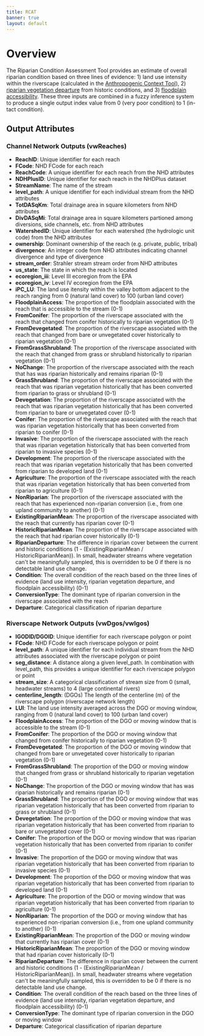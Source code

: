 ```yaml
---
title: RCAT
banner: true
layout: default
---
```

# Overview

The Riparian Condition Assessment Tool provides an estimate of overall riparian condition based on three lines of evidence: 1) land use intensity within the riverscape (calculated in the [Anthropogenic Context Tool](https://tools.riverscapes.net/anthro)), 2) [riparian vegetation departure]() from historic conditions, and 3) [floodplain accessibility](). These three inputs are combined in a fuzzy inference system to produce a single output index value from 0 (very poor condition) to 1 (in-tact condition). 

## Output Attributes

### Channel Network Outputs (vwReaches)

- **ReachID**: Unique identifier for each reach
- **FCode**: NHD FCode for each reach
- **ReachCode**: A unique identifier for each reach from the NHD attributes 
- **NDHPlusID**: Unique identifier for each reach in the NHDPlus dataset
- **StreamName**: The name of the stream
- **level_path**: A unique identifier for each individual stream from the NHD attributes
- **TotDASqKm**: Total drainage area in square kilometers from NHD attributes
- **DivDASqMi**: Total drainage area in square kilometers partioned among diversions, side channels, etc. from NHD attributes
- **WatershedID**: Unique identifier for each watershed (the hydrologic unit code) from the NHD attributes
- **ownership**: Dominant ownership of the reach (e.g. private, public, tribal)
- **divergence**: An integer code from NHD attributes indicating channel divergence and type of divergence
- **stream_order**: Strahler stream stream order from NHD attributes
- **us_state**: The state in which the reach is located
- **ecoregion_iii**: Level III ecoregion from the EPA
- **ecoregion_iv**: Level IV ecoregion from the EPA
- **iPC_LU**: The land use itensity within the valley bottom adjacent to the reach ranging from 0 (natural land cover) to 100 (urban land cover)
- **FloodplainAccess**: The proportion of the floodplain associated with the reach that is accessible to the stream (0-1)
- **FromConifer**: The proportion of the riverscape associated with the reach that changed from conifer historically to riparian vegetation (0-1)
- **FromDevegetated**: The proportion of the riverscape associated with the reach that changed from bare or unvegetated cover historically to riparian vegetation (0-1)
- **FromGrassShrubland**: The proportion of the riverscape associated with the reach that changed from grass or shrubland historically to riparian vegetation (0-1)
- **NoChange**: The proportion of the riverscape associated with the reach that has was riparian historically and remains riparian (0-1)
- **GrassShrubland**: The proportion of the riverscape associated with the reach that was riparian vegetation historically that has been converted from riparian to grass or shrubland (0-1)
- **Devegetation**: The proportion of the riverscape associated with the reach that was riparian vegetation historically that has been converted from riparian to bare or unvegetated cover (0-1)
- **Conifer**: The proportion of the riverscape associated with the reach that was riparian vegetation historically that has been converted from riparian to conifer (0-1)
- **Invasive**: The proportion of the riverscape associated with the reach that was riparian vegetation historically that has been converted from riparian to invasive species (0-1)
- **Development**: The proportion of the riverscape associated with the reach that was riparian vegetation historically that has been converted from riparian to developed land (0-1)
- **Agriculture**: The proportion of the riverscape associated with the reach that was riparian vegetation historically that has been converted from riparian to agriculture (0-1)
- **NonRiparian**: The proportion of the riverscape associated with the reach that has experienced non-riparian conversion (i.e., from one upland community to another) (0-1)
- **ExistingRiparianMean**: The proportion of the riverscape associated with the reach that currently has riparian cover (0-1)
- **HistoricRiparianMean**: The proportion of the riverscape associated with the reach that had riparian cover historically (0-1)
- **RiparianDeparture**: The difference in riparian cover between the current and historic conditions (1 - (ExistingRiparianMean / HistoricRiparianMean)). In small, headwater streams where vegetation can't be meaningfully sampled, this is overridden to be 0 if there is no detectable land use change.
- **Condition**: The overall condition of the reach based on the three lines of evidence (land use intensity, riparian vegetation departure, and floodplain accessibility) (0-1)
- **ConversionType**: The dominant type of riparian conversion in the riverscape associated with the reach
- **Departure**: Categorical classification of riparian departure

### Riverscape Network Outputs (vwDgos/vwIgos)

- **IGODID/DGOID**: Unique identifier for each riverscape polygon or point
- **FCode**: NHD FCode for each riverscape polygon or point
- **level_path**:  A unique identifier for each individual stream from the NHD attributes associated with the riverscape polygon or point
- **seg_distance**: A distance along a given level_path. In combination with level_path, this provides a unique identifier for each riverscape polygon or point
- **stream_size**: A categorical classification of stream size from 0 (small, headwater streams) to 4 (large continental rivers)
- **centerline_length**: (DGOs) The length of the centerline (m) of the riverscape polygon (riverscape network length)
- **LUI**: The land use intensity averaged across the DGO or moving window, ranging from 0 (natural land cover) to 100 (urban land cover)
- **FloodplainAccess**: The proportion of the DGO or moving window that is accessible to the stream (0-1)
- **FromConifer**: The proportion of the DGO or moving window that changed from conifer historically to riparian vegetation (0-1)
- **FromDevegetated**: The proportion of the DGO or moving window that changed from bare or unvegetated cover historically to riparian vegetation (0-1)
- **FromGrassShrubland**: The proportion of the DGO or moving window that changed from grass or shrubland historically to riparian vegetation (0-1)
- **NoChange**: The proportion of the DGO or moving window that has was riparian historically and remains riparian (0-1)
- **GrassShrubland**: The proportion of the DGO or moving window that was riparian vegetation historically that has been converted from riparian to grass or shrubland (0-1)
- **Devegetation**: The proportion of the DGO or moving window that was riparian vegetation historically that has been converted from riparian to bare or unvegetated cover (0-1)
- **Conifer**: The proportion of the DGO or moving window that was riparian vegetation historically that has been converted from riparian to conifer (0-1)
- **Invasive**: The proportion of the DGO or moving window that was riparian vegetation historically that has been converted from riparian to invasive species (0-1)
- **Development**: The proportion of the DGO or moving window that was riparian vegetation historically that has been converted from riparian to developed land (0-1)
- **Agriculture**: The proportion of the DGO or moving window that was riparian vegetation historically that has been converted from riparian to agriculture (0-1)
- **NonRiparian**: The proportion of the DGO or moving window that has experienced non-riparian conversion (i.e., from one upland community to another) (0-1)
- **ExistingRiparianMean**: The proportion of the DGO or moving window that currently has riparian cover (0-1)
- **HistoricRiparianMean**: The proportion of the DGO or moving window that had riparian cover historically (0-1)
- **RiparianDeparture**: The difference in riparian cover between the current and historic conditions (1 - (ExistingRiparianMean / HistoricRiparianMean)). In small, headwater streams where vegetation can't be meaningfully sampled, this is overridden to be 0 if there is no detectable land use change.
- **Condition**: The overall condition of the reach based on the three lines of evidence (land use intensity, riparian vegetation departure, and floodplain accessibility) (0-1)
- **ConversionType**: The dominant type of riparian conversion in the DGO or moving window
- **Departure**: Categorical classification of riparian departure